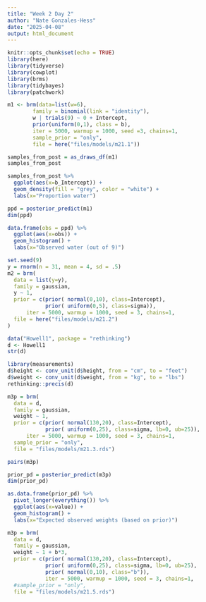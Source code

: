 ```yaml
---
title: "Week 2 Day 2"
author: "Nate Gonzales-Hess"
date: "2025-04-08"
output: html_document
---
```


```r
knitr::opts_chunk$set(echo = TRUE)
library(here)
library(tidyverse)
library(cowplot)
library(brms)
library(tidybayes)
library(patchwork)
```

```r
m1 <- brm(data=list(w=6),
        family = binomial(link = "identity"),
        w | trials(9) ~ 0 + Intercept,
        prior(uniform(0,1), class = b),
        iter = 5000, warmup = 1000, seed =3, chains=1,
        sample_prior = "only",
        file = here("files/models/m21.1"))
```

```r
samples_from_post = as_draws_df(m1)
samples_from_post
```

```r
samples_from_post %>%  
  ggplot(aes(x=b_Intercept)) +
  geom_density(fill = "grey", color = "white") +
  labs(x="Proportion water")
```

```r
ppd = posterior_predict(m1)
dim(ppd)
```

```r
data.frame(obs = ppd) %>% 
  ggplot(aes(x=obs)) +
  geom_histogram() +
  labs(x="Observed water (out of 9)")
```


```r
set.seed(9)
y = rnorm(n = 31, mean = 4, sd = .5)
m2 = brm(
  data = list(y=y),
  family = gaussian,
  y ~ 1,
  prior = c(prior( normal(0,10), class=Intercept),
            prior( uniform(0,5), class=sigma)),  
      iter = 5000, warmup = 1000, seed = 3, chains=1,
  file = here("files/models/m21.2")
)

```

```r
data("Howell1", package = "rethinking")
d <- Howell1
str(d)

library(measurements)
d$height <- conv_unit(d$height, from = "cm", to = "feet")
d$weight <- conv_unit(d$weight, from = "kg", to = "lbs")
rethinking::precis(d)
```



```r
m3p = brm(
  data = d,
  family = gaussian,
  weight ~ 1,
  prior = c(prior( normal(130,20), class=Intercept),
            prior( uniform(0,25), class=sigma, lb=0, ub=25)),  
      iter = 5000, warmup = 1000, seed = 3, chains=1,
  sample_prior = "only",
  file = "files/models/m21.3.rds")

```

```r
pairs(m3p)
```


```r
prior_pd = posterior_predict(m3p)
dim(prior_pd)

as.data.frame(prior_pd) %>% 
  pivot_longer(everything()) %>% 
  ggplot(aes(x=value)) +
  geom_histogram() +
  labs(x="Expected observed weights (based on prior)")
```


```r
m3p = brm(
  data = d,
  family = gaussian,
  weight ~ 1 + b*3,
  prior = c(prior( normal(130,20), class=Intercept),
            prior( uniform(0,25), class=sigma, lb=0, ub=25),
            prior( normal(0,10), class="b")),  
            iter = 5000, warmup = 1000, seed = 3, chains=1,
  #sample_prior = "only",
  file = "files/models/m21.5.rds")

```